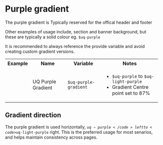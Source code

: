 
<Meta title="Core/Colour/Purple gradient" />

# Purple gradient

The purple gradient is Typically reserved for the offical header and footer

Other examples of usage include, section and banner background, but these are typically a solid colour eg. <code>$uq-purple</code>

<div class="uqds-colour__palette uqds-colour__palette--large uqds-purple-gradient "></div>

It is recommended to always reference the provide variable and avoid creating custom gradient versions. 

  <table class="uqds-table">
  <tbody class="uqds-table__body">
    <tr class="uqds-table__mobile-heading">
      <th class="uqds-table__heading">Example</th>
      <th class="uqds-table__heading">Name</th>
      <th class="uqds-table__heading">Variable</th>
      <th class="uqds-table__heading">Notes</th>
    </tr>
    <tr  class="uqds-table__row">
      <td class="uqds-table__item"><div class="uqds-colour__palette uqds-purple-gradient"></div></td>
      <td class="uqds-table__item" data-title="Name:">UQ Purple Gradient</td>
      <td class="uqds-table__item" data-title="Variable:"><code>$uq-purple-gradient</code></td>
      <td class="uqds-table__item" data-title="Notes:">
      <ul>
        <li><code>$uq-purple</code> to <code>$uq-light-purple</code></li>
        <li>Gradient Centre point set to 87%</li>
      </ul>
      </td>
    </tr>
  </tbody>
  </table>

## Gradient direction

The purple gradient is used horizontally, <code>$uq-purple</code> left to <code>$uq-light-purple</code> right. 
This is the preferred usage for most senarios, and helps maintain consistency across pages. 